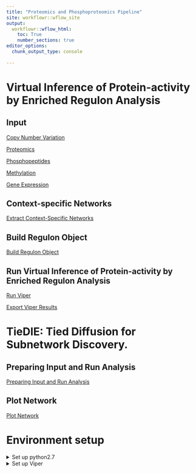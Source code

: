 ```yaml
---
title: "Proteomics and Phosphoproteomics Pipeline"
site: workflowr::wflow_site
output:
  workflowr::wflow_html:
    toc: True
    number_sections: true
editor_options:
  chunk_output_type: console
  
---
```


# Virtual Inference of Protein-activity by Enriched Regulon Analysis

## Input

[Copy Number Variation](viper_1.html)

[Proteomics](viper_2.html)

[Phosphopeptides](viper_3.html)

[Methylation](viper_4.html)

[Gene Expression](viper_5.html)

## Context-specific Networks
[Extract Context-Specific Networks](viper_6.html)

## Build Regulon Object
[Build Regulon Object](viper_7.html)


## Run Virtual Inference of Protein-activity by Enriched Regulon Analysis
[Run Viper](viper_8.html)

[Export Viper Results](viper_9.html)

# TieDIE: Tied Diffusion for Subnetwork Discovery.

## Preparing Input and Run Analysis

[Preparing Input and Run Analysis](TieDIE_1.html)

## Plot Network
[Plot Network](TieDIE_2.html)


# Environment setup
<details>
  <summary>Set up python2.7</summary>

To set up python2.7 on MacOs

* Follow https://stackoverflow.com/questions/67380286/anaconda-channel-for-installing-python-2-7  
  
* Install additional packages with [Env/py27.yml](https://github.com/zhenzuo2/Proteomics-and-Phosphoproteomics-Pipeline/blob/main/Env/py27.yml)  

Then run 

```
conda create -n py27 --f py27.yml
```

To active it  

```
source /opt/homebrew/Caskroom/mambaforge/base/etc/profile.d/conda.sh;  
conda activate py27;  
```

</details>

<details>
  <summary>Set up Viper</summary>
  
* Follow https://www.bioconductor.org/packages/release/bioc/html/viper.html

```
if (!require("BiocManager", quietly = TRUE))
    install.packages("BiocManager")

BiocManager::install("viper")
```
</details>

